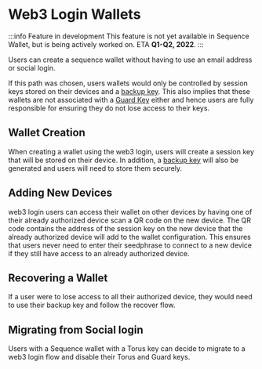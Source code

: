 # Web3 Login Wallets

:::info Feature in development
This feature is not yet available in Sequence Wallet, but is being actively worked on. 
ETA **Q1-Q2, 2022**.
:::

Users can create a sequence wallet without having to use an email address or social login. 

If this path was chosen, users wallets would only be controlled by session keys stored on their devices and a [backup key](backup-key). This also implies that these wallets are not associated with a [Guard Key](social-login-wallets#guard-key) either and hence users are fully responsible for ensuring they do not lose access to their keys.


## Wallet Creation

When creating a wallet using the web3 login, users will create a session key that will be stored on their device. In addition, a [backup key](backup-key) will also be generated and users will need to store them securely.


## Adding New Devices

web3 login users can access their wallet on other devices by having one of their already authorized device scan a QR code on the new device. The QR code contains the address of the session key on the new device that the already authorized device will add to the wallet configuration. This ensures that users never need to enter their seedphrase to connect to a new device if they still have access to an already authorized device.


## Recovering a Wallet

If a user were to lose access to all their authorized device, they would need to use their backup key and follow the recover flow.


## Migrating from Social login

Users with a Sequence wallet with a Torus key can decide to migrate to a web3 login flow and disable their Torus and Guard keys.

